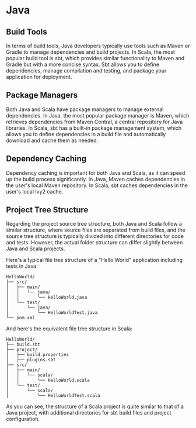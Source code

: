 # Java

## Build Tools

In terms of build tools, Java developers typically use tools such as Maven or
Gradle to manage dependencies and build projects. In Scala, the most popular
build tool is sbt, which provides similar functionality to Maven and Gradle but
with a more concise syntax. Sbt allows you to define dependencies, manage
compilation and testing, and package your application for deployment.

## Package Managers

Both Java and Scala have package managers to manage external dependencies. In
Java, the most popular package manager is Maven, which retrieves dependencies
from Maven Central, a central repository for Java libraries. In Scala, sbt has a
built-in package management system, which allows you to define dependencies in a
build file and automatically download and cache them as needed.

## Dependency Caching

Dependency caching is important for both Java and Scala, as it can speed up the
build process significantly. In Java, Maven caches dependencies in the user's
local Maven repository. In Scala, sbt caches dependencies in the user's local
Ivy2 cache.

## Project Tree Structure

Regarding the project source tree structure, both Java and Scala follow a
similar structure, where source files are separated from build files, and the
source tree structure is typically divided into different directories for code
and tests. However, the actual folder structure can differ slightly between Java
and Scala projects.

Here's a typical file tree structure of a "Hello World" application including
tests in Java:

```
HelloWorld/
├── src/
│   ├── main/
│   │   └── java/
│   │       └── HelloWorld.java
│   └── test/
│       └── java/
│           └── HelloWorldTest.java
└── pom.xml
```

And here's the equivalent file tree structure in Scala:

```
HelloWorld/
├── build.sbt
├── project/
│   ├── build.properties
│   ├── plugins.sbt
├── src/
│   ├── main/
│   │   └── scala/
│   │       └── HelloWorld.scala
│   └── test/
│       └── scala/
│           └── HelloWorldTest.scala
```

As you can see, the structure of a Scala project is quite similar to that of a
Java project, with additional directories for sbt build files and project
configuration.
